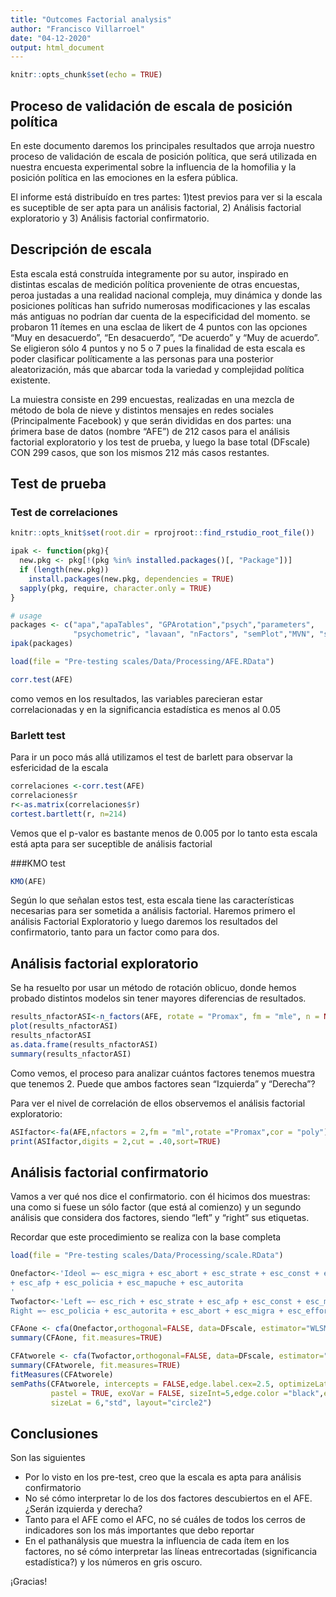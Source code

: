 ```yaml
---
title: "Outcomes Factorial analysis"
author: "Francisco Villarroel"
date: "04-12-2020"
output: html_document
---
```


```r
knitr::opts_chunk$set(echo = TRUE)
```

## Proceso de validación de escala de posición política

En este documento daremos los principales resultados que arroja nuestro proceso de validación de escala de posición política, que será utilizada en nuestra encuesta experimental sobre la influencia de la homofilia y la posición política en las emociones en la esfera pública.

El informe está distribuído en tres partes: 1)test previos para ver si la escala es suceptible de ser apta para un análisis factorial, 2) Análisis factorial exploratorio y 3) Análisis factorial confirmatorio.

## Descripción de escala

Esta escala está construída integramente por su autor, inspirado en distintas escalas de medición política proveniente de otras encuestas, peroa justadas a una realidad nacional compleja, muy dinámica y donde las posiciones políticas han sufrido numerosas modificaciones y las escalas más antiguas no podrían dar cuenta de la especificidad del momento. se probaron 11 ítemes en una esclaa de likert de 4 puntos con las opciones "Muy en desacuerdo", "En desacuerdo", "De acuerdo" y "Muy de acuerdo". Se eligieron sólo 4 puntos y no 5 o 7 pues la finalidad de esta escala es poder clasificar políticamente a las personas para una posterior aleatorización, más que abarcar toda la variedad y complejidad política existente.

La muiestra consiste en 299 encuestas, realizadas en una mezcla de método de bola de nieve y distintos mensajes en redes sociales (Principalmente Facebook) y que serán divididas en dos partes: una ṕrimera base de datos (nombre "AFE")  de 212 casos para el análisis factorial exploratorio y los test de prueba, y luego la base total (DFscale) CON 299 casos, que son los mismos 212 más casos restantes.


## Test de prueba

### Test de correlaciones

```r
knitr::opts_knit$set(root.dir = rprojroot::find_rstudio_root_file())
```

```r

ipak <- function(pkg){
  new.pkg <- pkg[!(pkg %in% installed.packages()[, "Package"])]
  if (length(new.pkg)) 
    install.packages(new.pkg, dependencies = TRUE)
  sapply(pkg, require, character.only = TRUE)
}

# usage
packages <- c("apa","apaTables", "GPArotation","psych","parameters",
              "psychometric", "lavaan", "nFactors", "semPlot","MVN", "semTools")
ipak(packages)

load(file = "Pre-testing scales/Data/Processing/AFE.RData")

corr.test(AFE)
```

como vemos en los resultados, las variables parecieran estar correlacionadas y en la significancia estadística es menos al 0.05


### Barlett test

Para ir un poco más allá utilizamos el test de barlett para observar la esfericidad de la escala

```r
correlaciones <-corr.test(AFE)
correlaciones$r
r<-as.matrix(correlaciones$r)
cortest.bartlett(r, n=214)

```
Vemos que el p-valor es bastante menos de 0.005 por lo tanto esta escala está apta para ser suceptible de análisis factorial

###KMO test


```r
KMO(AFE)
```

Según lo que señalan estos test, esta escala tiene las características necesarias para ser sometida a análisis factorial. Haremos primero el análisis Factorial Exploratorio y luego daremos los resultados del confirmatorio, tanto para un factor como para dos.

## Análisis factorial exploratorio

Se ha resuelto por usar un método de rotación oblicuo, donde hemos probado distintos modelos sin tener mayores diferencias de resultados.

```r
results_nfactorASI<-n_factors(AFE, rotate = "Promax", fm = "mle", n = NULL)
plot(results_nfactorASI)
results_nfactorASI
as.data.frame(results_nfactorASI)
summary(results_nfactorASI)
```


Como vemos, el proceso para analizar cuántos factores tenemos muestra que tenemos 2. Puede que ambos factores sean "Izquierda" y "Derecha"?

Para ver el nivel de correlación de ellos observemos el análisis factorial exploratorio:

```r
ASIfactor<-fa(AFE,nfactors = 2,fm = "ml",rotate ="Promax",cor = "poly")
print(ASIfactor,digits = 2,cut = .40,sort=TRUE)
```


## Análisis factorial confirmatorio

Vamos a ver qué nos dice el confirmatorio. con él hicimos dos muestras: una como si fuese un sólo factor (que está al comienzo) y un segundo análisis que considera dos factores, siendo "left" y "right" sus etiquetas.

Recordar que este procedimiento se realiza con la base completa

```r
load(file = "Pre-testing scales/Data/Processing/scale.RData")

Onefactor<-'Ideol =~ esc_migra + esc_abort + esc_strate + esc_const + esc_rich + esc_effort 
+ esc_afp + esc_policia + esc_mapuche + esc_autorita
'
Twofactor<-'Left =~ esc_rich + esc_strate + esc_afp + esc_const + esc_mapuche 
Right =~ esc_policia + esc_autorita + esc_abort + esc_migra + esc_effort'

CFAone <- cfa(Onefactor,orthogonal=FALSE, data=DFscale, estimator="WLSMV",ordered =names(DFscale))
summary(CFAone, fit.measures=TRUE)

CFAtworele <- cfa(Twofactor,orthogonal=FALSE, data=DFscale, estimator="WLSMV",ordered =names(DFscale))
summary(CFAtworele, fit.measures=TRUE)
fitMeasures(CFAtworele)
semPaths(CFAtworele, intercepts = FALSE,edge.label.cex=2.5, optimizeLatRes = TRUE, groups = "lat",
         pastel = TRUE, exoVar = FALSE, sizeInt=5,edge.color ="black",esize = 6, label.prop=2,
         sizeLat = 6,"std", layout="circle2")
```

## Conclusiones

Son las siguientes

* Por lo visto en los pre-test, creo que la escala es apta para análisis confirmatorio
* No sé cómo interpretar lo de los dos factores descubiertos en el AFE. ¿Serán izquierda y derecha?
* Tanto para el AFE como el AFC, no sé cuáles de todos los cerros de indicadores son los más importantes que debo reportar
* En el pathanálysis que muestra la influencia de cada ítem en los factores, no sé cómo interpretar las líneas entrecortadas (significancia estadística?) y los números en gris oscuro.


¡Gracias!

